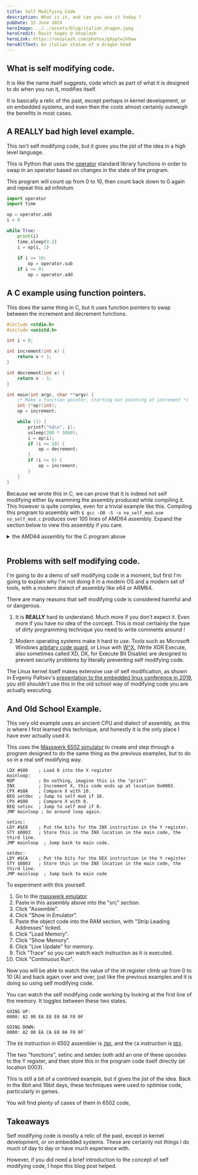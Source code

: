 ```yaml
---
title: Self Modifying Code
description: What is it, and can you use it today ?
pubDate: 15 June 2024
heroImage: ../../assets/blog/italian_dragon.jpeg
heroCredit: Ravit Sages @ Unsplash
heroLink: https://unsplash.com/photos/gXyptwjk9aw
heroAltText: An italian statue of a dragon head
---
```



## What is self modifying code.

It is like the name itself suggests, code which as part of what it is designed to do when you run it, modifies itself.

It is basically a relic of the past, except perhaps in kernel development, or on embedded systems, and even then the costs almost certainly outweigh the benefits in most cases.

## A REALLY bad high level example.

This isn't self modifying code, but it gives you the jist of the idea in a high level language.

This is Python that uses the [operator](https://docs.python.org/3/library/operator.html) standard library functions in
order to swap in an operator based on changes in the state of the program. 

This program will count up from 0 to 10, then count back down to 0 again and repeat this ad infinitum.

```python
import operator
import time

op = operator.add
i = 0

while True:
    print(i)
    time.sleep(0.2)
    i = op(i, 1)
    
    if i >= 10:
        op = operator.sub
    if i <= 0:
        op = operator.add
```

## A C example using function pointers.

This does the same thing in C, but it uses function pointers to swap between the increment and decrement functions.

```c
#include <stdio.h>
#include <unistd.h>

int i = 0;

int increment(int x) {
    return x + 1;
}

int decrement(int x) {
    return x - 1;
}

int main(int argc, char **argv) {
    /* Make a function pointer, starting out pointing at increment */
    int (*op)(int);
    op = increment;

    while (1) {
        printf("%d\n", i);
        usleep(200 * 1000);
        i = op(i);
        if (i >= 10) {
            op = decrement;
        }
        if (i <= 0) {
            op = increment;
        }
    }
}
```

Because we wrote this in C, we can prove that it is indeed not self modifying either by examining the assembly produced
while compiling it. This however is quite complex, even for a trivial example like this. Compiling this program to assembly with 
`$ gcc -O0 -S -o no_self_mod.asm no_self_mod.c` produces over 100 lines of AMD64 assembly. Expand the section below to view
this assembly if you care.

<details>
  <summary>the AMD64 assembly for the C program above</summary>
```
  	.file	"no_self_mod.c"
	.text
	.globl	i
	.bss
	.align 4
	.type	i, @object
	.size	i, 4
i:
	.zero	4
	.text
	.globl	increment
	.type	increment, @function
increment:
.LFB0:
	.cfi_startproc
	endbr64
	pushq	%rbp
	.cfi_def_cfa_offset 16
	.cfi_offset 6, -16
	movq	%rsp, %rbp
	.cfi_def_cfa_register 6
	movl	%edi, -4(%rbp)
	movl	-4(%rbp), %eax
	addl	$1, %eax
	popq	%rbp
	.cfi_def_cfa 7, 8
	ret
	.cfi_endproc
.LFE0:
	.size	increment, .-increment
	.globl	decrement
	.type	decrement, @function
decrement:
.LFB1:
	.cfi_startproc
	endbr64
	pushq	%rbp
	.cfi_def_cfa_offset 16
	.cfi_offset 6, -16
	movq	%rsp, %rbp
	.cfi_def_cfa_register 6
	movl	%edi, -4(%rbp)
	movl	-4(%rbp), %eax
	subl	$1, %eax
	popq	%rbp
	.cfi_def_cfa 7, 8
	ret
	.cfi_endproc
.LFE1:
	.size	decrement, .-decrement
	.section	.rodata
.LC0:
	.string	"%d\n"
	.text
	.globl	main
	.type	main, @function
main:
.LFB2:
	.cfi_startproc
	endbr64
	pushq	%rbp
	.cfi_def_cfa_offset 16
	.cfi_offset 6, -16
	movq	%rsp, %rbp
	.cfi_def_cfa_register 6
	subq	$32, %rsp
	movl	%edi, -20(%rbp)
	movq	%rsi, -32(%rbp)
	leaq	increment(%rip), %rax
	movq	%rax, -8(%rbp)
.L8:
	movl	i(%rip), %eax
	movl	%eax, %esi
	leaq	.LC0(%rip), %rax
	movq	%rax, %rdi
	movl	$0, %eax
	call	printf@PLT
	movl	$200000, %edi
	call	usleep@PLT
	movl	i(%rip), %eax
	movq	-8(%rbp), %rdx
	movl	%eax, %edi
	call	*%rdx
	movl	%eax, i(%rip)
	movl	i(%rip), %eax
	cmpl	$9, %eax
	jle	.L6
	leaq	decrement(%rip), %rax
	movq	%rax, -8(%rbp)
.L6:
	movl	i(%rip), %eax
	testl	%eax, %eax
	jg	.L8
	leaq	increment(%rip), %rax
	movq	%rax, -8(%rbp)
	jmp	.L8
	.cfi_endproc
.LFE2:
	.size	main, .-main
	.ident	"GCC"
	.section	.note.GNU-stack,"",@progbits
	.section	.note.gnu.property,"a"
	.align 8
	.long	1f - 0f
	.long	4f - 1f
	.long	5
0:
	.string	"GNU"
1:
	.align 8
	.long	0xc0000002
	.long	3f - 2f
2:
	.long	0x3
3:
	.align 8
4:
```
</details>
&nbsp;

## Problems with self modifying code.

I'm going to do a demo of self modifying code in a moment, but first I'm going to explain why I'm not doing it in a modern OS and a modern
set of tools, with a modern dialect of assembly like x64 or ARM64.

There are many reasons that self modifying code is considered harmful and or dangerous.

1. It is **REALLY** hard to understand. Much more if you don't expect it. Even more if you have no idea of the concept. This is most certiainly the type of
dirty programming technique you need to write comments around !

2. Modern operating systems make it hard to use. Tools such as Microsoft Windows 
[arbitary code guard](https://learn.microsoft.com/en-us/microsoft-365/security/defender-endpoint/exploit-protection-reference?view=o365-worldwide#arbitrary-code-guard), 
or Linux with [W^X](https://en.wikipedia.org/wiki/W%5EX), (Write XOR Execute, also sometimes called XD, DX, for Execute Bit Disable) are designed to prevent security problems by literally preventing self modifying code.

The Linux kernel itself makes extensive use of self modification, as shown in 
Evgeniy Paltsev's [presentation to the embedded linux conference in 2019](https://elinux.org/images/b/be/SelfModifyngCode-rc6-public-slides.pdf), you still shouldn't use this in the old school way of modifying code you are actually executing.

## And Old School Example.

This very old example uses an ancient CPU and dialect of assembly, as this is where I first learned this technique, and honestly it is the only place I have ever actually used it.

This uses the [Masswerk 6502 simulator](https://www.masswerk.at/6502/assembler.html) to create and step through a program designed to do the same thing as the previous examples, but to do so in a real self modifying way.

```assembly
LDX #$00    ; Load 0 into the X register
mainloop:
NOP         ; Do nothing, imagine this is the "print"
INX         ; Increment X, this code ends up at location 0x0003.
CPX #$0A    ; Compare X with 10.
BEQ setdec  ; Jump to self mod if 10.
CPX #$00    ; Compare X with 0.
BEQ setinc  ; Jump to self mod if 0.
JMP mainloop ; Go around loop again.

setinc:
LDY #$E8    ; Put the bits for the INX instruction in the Y register.
STY $0003   ; Store this in the INX location in the main code, the third line.
JMP mainloop  ; Jump back to main code.

setdec:
LDY #$CA    ; Put the bits for the DEX instruction in the Y register
STY $0003   ; Store this in the INX location in the main code, the third line.
JMP mainloop  ; Jump back to main code
```

To experiment with this yourself.

1. Go to the [masswerk emulator](https://www.masswerk.at/6502/assembler.html)
1. Paste in this assembly above into the "src" section.
1. Click "Assemble".
1. Click "Show in Emulator".
1. Paste the object code into the RAM section, with "Strip Leading Addresses" ticked.
1. Click "Load Memory".
1. Click "Show Memory".
1. Click "Live Update" for memory.
1. Tick "Trace" so you can watch each instruction as it is executed. 
1. Click "Continuous Run".

Now you will be able to watch the value of the `XR` register  climb up from 0 to 10 (A) and back again
over and over, just like the previous examples and it is doing so using self modifying code.

You can watch the self modifying code working by looking at the first line of the memory. It toggles between these two states.

```
GOING UP:
0000: A2 00 EA E8 E0 0A F0 0F

GOING DOWN:
0000: A2 00 EA CA E0 0A F0 0F` 
```

The `E8` instruction in 6502 assembler is [`INX`](http://www.6502.org/tutorials/6502opcodes.html#INX), and the `CA` instruction is [`DEX`](http://www.6502.org/tutorials/6502opcodes.html#DEX).


The two "functions", setinc and setdec both add an one of these opcodes to the Y register, and then
store this in the program code itself directly (at location 0003). 

This is still a bit of a contrived example, but it gives the jist of the idea. Back in the 8bit and 16bit days, these techniques were used to optimise code, particularly in games.

You will find plenty of cases of them in 6502 code, 

## Takeaways

Self modifying code is mostly a relic of the past, except in kernel development, or 
on embedded systems. These are certainly not things I do much of day to day or have much
experience with.

However, if you did need a brief introduction to the concept of self modifying code, I hope this blog post helped.
